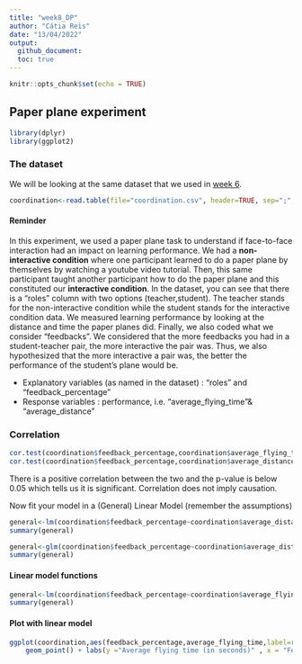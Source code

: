 ```yaml
---
title: "week8_DP"
author: "Cátia Reis"
date: "13/04/2022"
output: 
  github_document:
  toc: true
---
```



```r
knitr::opts_chunk$set(echo = TRUE)
```

## Paper plane experiment
```r
library(dplyr)
library(ggplot2)
```
### The dataset 

We will be looking at the same dataset that we used in [week 6](DP_week6/DP_week6.md). 

```r
coordination<-read.table(file="coordination.csv", header=TRUE, sep=";",dec=",") 
```

#### Reminder 

In this experiment, we used a paper plane task to understand if face-to-face interaction had an impact on learning performance. We had a **non-interactive condition** where one participant learned to do a paper plane by themselves by watching a youtube video tutorial. Then, this same participant taught another participant how to do the paper plane and this constituted our **interactive condition**. In the dataset, you can see that there is a "roles" column with two options (teacher,student). The teacher stands for the non-interactive condition while the student stands for the interactive condition data. We measured learning performance by looking at the distance and time the paper planes did. Finally, we also coded what we consider "feedbacks". We considered that the more feedbacks you had in a student-teacher pair, the more interactive the pair was. Thus, we also hypothesized that the more interactive a pair was, the better the performance of the student's plane would be. 

- Explanatory variables (as named in the dataset) : "roles" and "feedback_percentage" 
- Response variables : performance, i.e. "average_flying_time"& "average_distance"

### Correlation

```r
cor.test(coordination$feedback_percentage,coordination$average_flying_time)
cor.test(coordination$feedback_percentage,coordination$average_distance)
```
There is a positive correlation between the two and the p-value is below 0.05 which tells us it is significant. Correlation does not imply causation. 

Now fit your model in a (General) Linear Model (remember the assumptions)

```r
general<-lm(coordination$feedback_percentage~coordination$average_distance)
summary(general)
```

```r
general<-glm(coordination$feedback_percentage~coordination$average_distance)
summary(general)
```

#### Linear model functions
```r
general<-lm(coordination$feedback_percentage~coordination$average_flying_time)
summary(general)
```
#### Plot with linear model

```r
ggplot(coordination,aes(feedback_percentage,average_flying_time,label=rownames(coordination),color=roles)) +
    geom_point() + labs(y ="Average flying time (in seconds)" , x = "Feedback percentage") + geom_text(hjust = -0.3)+geom_smooth(method = "lm", se = TRUE,color="black")  
```


